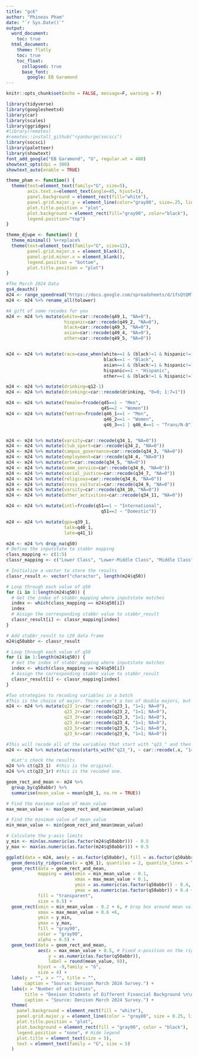 ```yaml
---
title: "gc6"
author: "Phineas Pham"
date: "`r Sys.Date()`"
output:
  word_document:
    toc: true
  html_document:
    theme: flatly
    toc: true
    toc_float:
      collapsed: true
      base_font:
        google: EB Garamond
---
```


```r
knitr::opts_chunk$set(echo = FALSE, message=F, warning = F)

library(tidyverse)
library(googlesheets4)
library(car)
library(scales)
library(ggridges)
#library(remotes)
#remotes::install_github("ryanburge/socsci")
library(socsci)
library(paletteer)
library(showtext)
font_add_google("EB Garamond", "G", regular.wt = 400)
showtext_opts(dpi = 300)
showtext_auto(enable = TRUE)

theme_pham <- function() {
  theme(text=element_text(family="G", size=5),
        axis.text.x=element_text(angle=45, hjust=1),
        panel.background = element_rect(fill="white"),
        panel.grid.major.y = element_line(color="gray80", size=.25, linetype="solid"),
        plot.title.position = "plot",
        plot.background = element_rect(fill="gray90", color="black"),
        legend.position="top")
}

theme_djupe <- function() {
  theme_minimal() %+replace%
  theme(text=element_text(family="G", size=12),
        panel.grid.major.x = element_blank(),
        panel.grid.minor.x = element_blank(),
        legend.position = "bottom",
        plot.title.position = "plot")
}

#The March 2024 Data
gs4_deauth()
m24 <- range_speedread("https://docs.google.com/spreadsheets/d/1fsQtQMl0533GgBeVXriL8u_0Fntm4kc77rHuBhSt_H8/edit?usp=sharing")
m24 <- m24 %>% rename_all(tolower)

#A gift of some recodes for you
m24 <- m24 %>% mutate(white=car::recode(q49_1, "NA=0"),
                      hispanic=car::recode(q49_2, "NA=0"),
                      black=car::recode(q49_3, "NA=0"),
                      asian=car::recode(q49_4, "NA=0"),
                      other=car::recode(q49_5, "NA=0"))


m24 <- m24 %>% mutate(race=case_when(white==1 & (black!=1 & hispanic!=1 & asian!=1 & other!=1) ~ "White",
                                     black==1 ~ "Black",
                                     asian==1 & (black!=1 & hispanic!=1) ~ "Asian",
                                     hispanic==1 ~ "Hispanic",
                                     other==1 & (black!=1 & hispanic!=1 & asian!=1)~ "Other"))

m24 <- m24 %>% mutate(drinking=q12-1) 
m24 <- m24 %>% mutate(drinkingc=car::recode(drinking, "0=0; 1:7=1"))

m24 <- m24 %>% mutate(female=frcode(q45==1 ~ "Men",
                                    q45==2 ~ "Women"))
m24 <- m24 %>% mutate(femtran=frcode(q46_1==1 ~ "Men",
                                     q46_2==1 ~ "Women",
                                     q46_3==1 | q46_4==1 ~ "Trans/N-B"))


m24 <- m24 %>% mutate(varsity=car::recode(q34_1, "NA=0"))
m24 <- m24 %>% mutate(club_sport=car::recode(q34_2, "NA=0"))
m24 <- m24 %>% mutate(campus_governance=car::recode(q34_3, "NA=0"))
m24 <- m24 %>% mutate(employment=car::recode(q34_4, "NA=0"))
m24 <- m24 %>% mutate(art=car::recode(q34_5, "NA=0"))
m24 <- m24 %>% mutate(comm_service=car::recode(q34_6, "NA=0"))
m24 <- m24 %>% mutate(social_justice=car::recode(q34_7, "NA=0"))
m24 <- m24 %>% mutate(religious=car::recode(q34_8, "NA=0"))
m24 <- m24 %>% mutate(cross_cultural=car::recode(q34_9, "NA=0"))
m24 <- m24 %>% mutate(varsity=car::recode(q34_10, "NA=0"))
m24 <- m24 %>% mutate(other_activities=car::recode(q34_11, "NA=0"))

m24 <- m24 %>% mutate(intl=frcode(q51==1 ~ "International",
                                    q51==2 ~ "Domestic"))

m24 <- m24 %>% mutate(gpa=q39_1,
                      talk=q40_1,
                      late=q41_1)

m24 <- m24 %>% drop_na(q50)
# Define the inputstate to stabbr mapping
class_mapping <- c(1:5)
classr_mapping <- c("Lower Class", "Lower-Middle Class", "Middle Class","Upper-Middle Class", "Upper Class")

# Initialize a vector to store the results
classr_result <- vector("character", length(m24$q50))

# Loop through each value of q50
for (i in 1:length(m24$q50)) {
  # Get the index of stabbr_mapping where inputstate matches
  index <- which(class_mapping == m24$q50[i])
  index
  # Assign the corresponding stabbr value to stabbr_result
  classr_result[i] <- classr_mapping[index]
}

# Add stabbr_result to c20 data frame
m24$q50abbr <- classr_result

# Loop through each value of q50
for (i in 1:length(m24$q50)) {
  # Get the index of stabbr_mapping where inputstate matches
  index <- which(class_mapping == m24$q50[i])
  # Assign the corresponding stabbr value to stabbr_result
  classr_result[i] <- classr_mapping[index]
}

#Two strategies to recoding variables in a batch
#This is the choice of major. There aren’t a ton of double majors, but you would then gather this so you can see what subscribers to each major family (academic divisions like social sciences) would do or think.
m24 <- m24 %>% mutate(q23_1r=car::recode(q23_1, "1=1; NA=0"),
                      q23_2r=car::recode(q23_2, "1=1; NA=0"),
                      q23_3r=car::recode(q23_3, "1=1; NA=0"),
                      q23_4r=car::recode(q23_4, "1=1; NA=0"),
                      q23_5r=car::recode(q23_5, "1=1; NA=0"),
                      q23_6r=car::recode(q23_6, "1=1; NA=0"))

#This will recode all of the variables that start with "q23_" and then add an "r" to the end of it once recoded. I like that so it indicates what vars are recoded. BTW, the ".x" business is a way to indicate the previous definition of that variable. So .x refers to the q23_ variables. ".names" refers to all the variable names used previously, etc. 
m24 <- m24 %>% mutate(across(starts_with("q23_"), ~ car::recode(.x, "1=1; NA=0"), .names="{.col}r"))

  #Let's check the results
m24 %>% ct(q23_1)  #this is the original.
m24 %>% ct(q23_1r) #this is the recoded one.

```


```r
geom_rect_and_mean <- m24 %>%
  group_by(q50abbr) %>%
  summarise(mean_value = mean(q36_1, na.rm = TRUE))

# Find the maximum value of mean_value
max_mean_value <- max(geom_rect_and_mean$mean_value)

# Find the minimum value of mean_value
min_mean_value <- min(geom_rect_and_mean$mean_value)

# Calculate the y-axis limits
y_min <- min(as.numeric(as.factor(m24$q50abbr))) - 0.5
y_max <- max(as.numeric(as.factor(m24$q50abbr))) + 0.5

ggplot(data = m24, aes(y = as.factor(q50abbr), fill = as.factor(q50abbr))) +
  geom_density_ridges(aes(x = q36_1), quantiles = 2, quantile_lines = TRUE) +
  geom_rect(data = geom_rect_and_mean,
            mapping = aes(xmin = min_mean_value - 0.1,
                          xmax = max_mean_value + 0.1,
                          ymin = as.numeric(as.factor(q50abbr)) - 0.4,
                          ymax = as.numeric(as.factor(q50abbr)) + 0.4 + 1),
            fill = "transparent",
            size = 0.5) +
  geom_rect(xmin = min_mean_value - 0.2 + 6, # Gray box around mean values
            xmax = max_mean_value + 0.6 +6,
            ymin = y_min,
            ymax = y_max,
            fill = "gray90",
            color = "gray90",
            alpha = 0.5) +
  geom_text(data = geom_rect_and_mean,
            aes(x = max_mean_value + 0.5, # Fixed x-position on the right
                y = as.numeric(as.factor(q50abbr)),
                label = round(mean_value, 0)),
            hjust = -9,family = "G",
            size = 4) +
  labs(y = "", x = "", title = "",
       caption = "Source: Denison March 2024 Survey.") +
  labs(x = "Number of activities",
       title = "Denison Students of Different Financial Background \n\n\nParticipating in Extracurricular Activities",
       caption = "Source: Denison March 2024 Survey.") +
  theme(
    panel.background = element_rect(fill = "white"),
    panel.grid.major.y = element_line(color = "gray80", size = 0.25, linetype = "solid"),
    plot.title.position = "plot",
    plot.background = element_rect(fill = "gray90", color = "black"),
    legend.position = "none", # Hide legend
    plot.title = element_text(size = 5),
    text = element_text(family = "G", size = 5)
  )


```